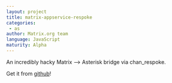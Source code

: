 ```yaml
---
layout: project
title: matrix-appservice-respoke
categories: 
 - as
author: Matrix.org team
language: JavaScript
maturity: Alpha
---
```


An incredibly hacky Matrix --> Asterisk bridge via chan_respoke.

Get it from [github](https://github.com/matrix-org/matrix-appservice-respoke)!

